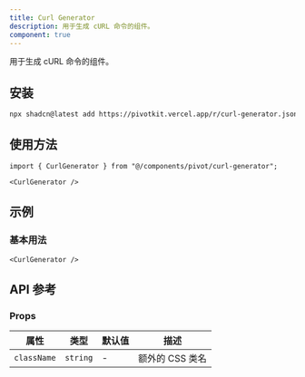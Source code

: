 ```yaml
---
title: Curl Generator
description: 用于生成 cURL 命令的组件。
component: true
---
```


用于生成 cURL 命令的组件。

<ComponentPreview name="curl-generator-demo" />

## 安装

```bash
npx shadcn@latest add https://pivotkit.vercel.app/r/curl-generator.json
```

## 使用方法

```tsx
import { CurlGenerator } from "@/components/pivot/curl-generator";
```

```tsx
<CurlGenerator />
```

## 示例

### 基本用法

```tsx
<CurlGenerator />
```

## API 参考

### Props

| 属性        | 类型     | 默认值 | 描述            |
| ----------- | -------- | ------ | --------------- |
| `className` | `string` | -      | 额外的 CSS 类名 |
